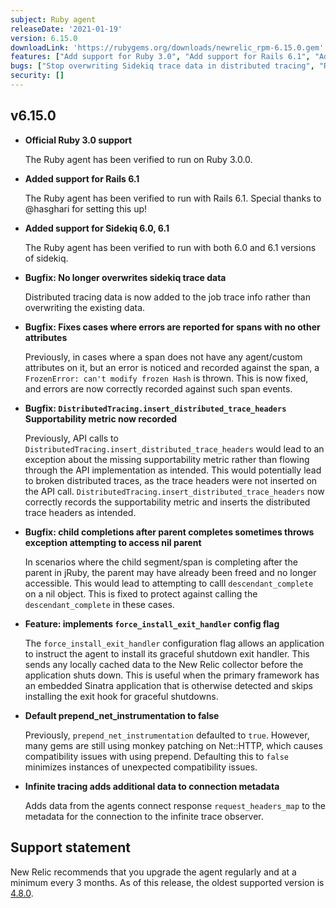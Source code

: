 ```yaml
---
subject: Ruby agent
releaseDate: '2021-01-19'
version: 6.15.0
downloadLink: 'https://rubygems.org/downloads/newrelic_rpm-6.15.0.gem'
features: ["Add support for Ruby 3.0", "Add support for Rails 6.1", "Add support for Sidekiq 6.0, 6.1", "Add force_install_exit_handler config flag"]
bugs: ["Stop overwriting Sidekiq trace data in distributed tracing", "Report errors correctly for spans with no other attributes", "Record DistributedTracing.insert_distributed_trace_headers supportability metric"]
security: []
---
```


## v6.15.0

* **Official Ruby 3.0 support**

  The Ruby agent has been verified to run on Ruby 3.0.0.
* **Added support for Rails 6.1**

  The Ruby agent has been verified to run with Rails 6.1. Special thanks to @hasghari for setting this up!
* **Added support for Sidekiq 6.0, 6.1**

  The Ruby agent has been verified to run with both 6.0 and 6.1 versions of sidekiq.
* **Bugfix: No longer overwrites sidekiq trace data**

  Distributed tracing data is now added to the job trace info rather than overwriting the existing data.
* **Bugfix: Fixes cases where errors are reported for spans with no other attributes**

  Previously, in cases where a span does not have any agent/custom attributes on it, but an error is noticed and recorded against the span, a `FrozenError: can't modify frozen Hash` is thrown. This is now fixed, and errors are now correctly recorded against such span events.
* **Bugfix: `DistributedTracing.insert_distributed_trace_headers` Supportability metric now recorded**

  Previously, API calls to `DistributedTracing.insert_distributed_trace_headers` would lead to an exception about the missing supportability metric rather than flowing through the API implementation as intended. This would potentially lead to broken distributed traces, as the trace headers were not inserted on the API call. `DistributedTracing.insert_distributed_trace_headers` now correctly records the supportability metric and inserts the distributed trace headers as intended.
* **Bugfix: child completions after parent completes sometimes throws exception attempting to access nil parent**

  In scenarios where the child segment/span is completing after the parent in jRuby, the parent may have already been freed and no longer accessible. This would lead to attempting to calll `descendant_complete` on a nil object. This is fixed to protect against calling the `descendant_complete` in these cases.
* **Feature: implements `force_install_exit_handler` config flag**

  The `force_install_exit_handler` configuration flag allows an application to instruct the agent to install its graceful shutdown exit handler. This sends any locally cached data to the New Relic collector before the application shuts down. This is useful when the primary framework has an embedded Sinatra application that is otherwise detected and skips installing the exit hook for graceful shutdowns.
* **Default prepend_net_instrumentation to false**

  Previously, `prepend_net_instrumentation` defaulted to `true`. However, many gems are still using monkey patching on Net::HTTP, which causes compatibility issues with using prepend. Defaulting this to `false` minimizes instances of unexpected compatibility issues.
* **Infinite tracing adds additional data to connection metadata**

  Adds data from the agents connect response `request_headers_map` to the metadata for the connection to the infinite trace observer.

## Support statement

New Relic recommends that you upgrade the agent regularly and at a minimum every 3 months. As of this release, the oldest supported version is [4.8.0](https://docs.newrelic.com/docs/release-notes/agent-release-notes/ruby-release-notes/ruby-agent-480341).
